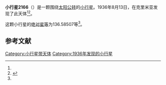 {{Infobox planet
| bgcolour = #FFFFC0
| name = 2166 Handahl
| symbol = 
| image = 
| caption = 
| discovery = yes
| discovery_ref = 
| discoverer = {{link-en|格里·尼明|Grigory Neujmin}}
| discovery_site = [[克里米亚|克里米亚]] 
| discovered = 1936年8月13日
| designations = yes
| mp_name = 
| named_after = 
| alt_names = 1936 QB/ 1929 TR / 1943 MD / 1972 RL / 1979 MJ
| mp_category = [[主带小行星|主带小行星]]
| orbit_ref = <ref name="a">[http://ssd.jpl.nasa.gov/sbdb.cgi?sstr=2166 2166 Handahl] {{Wayback|url=http://ssd.jpl.nasa.gov/sbdb.cgi?sstr=2166 |date=20201025002854 }}，小行星數據庫瀏覽器（JPL Small-Body Database Browser）－[[美国国家航空航天局|美国国家航空航天局]]喷气推进实验室</ref>
| epoch = 2456400.5 (2013年4月18日更新)
| aphelion = {{convert|2.8575256|AU|km|3|abbr=on|lk=out}}
| perihelion = {{convert|1.8397284|AU|km|3|abbr=on}}
| semimajor = {{convert|2.3486270|AU|km|3|abbr=on}}
| eccentricity = 0.2166792
| period = 1314.678292 [[日|日]]<br />3.6[[儒略年|儒略年]]
| avg_speed = 
| inclination = 5.13063
| asc_node = 163.93188
| mean_anomaly = 
| arg_peri = 136.58507
| satellites = 
| physical_characteristics = yes
| dimensions = 
| mass = 
| density = 
| surface_grav = 
| escape_velocity = 
| sidereal_day = 
| axial_tilt = 
| pole_ecliptic_lat = 
| pole_ecliptic_lon = 
| albedo = 
| temperatures= 
| temp_name1 = 
| mean_temp_1 = 
| max_temp_1 = 
| temp_name2 = 
| max_temp_2 = 
| spectral_type = 
| abs_magnitude = 136.58507
}}

'''小行星2166'''（{{lang-en|2166 Handahl}}）是一颗围绕[[太阳|太阳]][[公转|公转]]的[[小行星|小行星]]。1936年8月13日，{{link-en|格里·尼明|Grigory Neujmin}}在克里米亚发现了此天体<ref name="a" /><ref>{{cite news|title=小行星列表|url=http://cfa-www.harvard.edu/iau/lists/NumberedMPs.txt|accessdate=2013-07-08|newspaper=哈佛大学|archive-date=2008-05-17|archive-url=https://web.archive.org/web/20080517010638/http://cfa-www.harvard.edu/iau/lists/NumberedMPs.txt|dead-url=no}}</ref>。

这颗小行星的[[绝对星等|绝对星等]]为136.58507等<ref name="a" />。

==参考文献==
{{reflist}}
{{Minor Planet Number|[[小行星2165|小行星2165]]|[[小行星2167|小行星2167]]}}

{{小天体}}

[[Category:小行星带天体|Category:小行星带天体]]
[[Category:1936年发现的小行星|Category:1936年发现的小行星]]

{{asteroid-stub}}